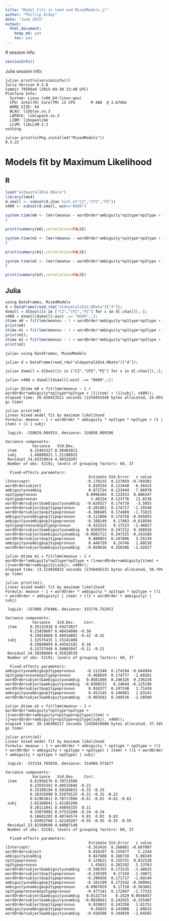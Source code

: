 ```yaml
---
title: "Model Fits in lme4 and MixedModels.jl"
author: "Phillip Alday"
date: "June 2015"
output: 
  html_document: 
    keep_md: yes
    toc: yes
---
```


R session info:
```r
sessionInfo()
```

Julia session info:
```
julia> println(versioninfo())
Julia Version 0.3.8
Commit 79599ad (2015-04-30 23:40 UTC)
Platform Info:
  System: Linux (x86_64-linux-gnu)
  CPU: Intel(R) Core(TM) i5 CPU       M 480  @ 2.67GHz
  WORD_SIZE: 64
  BLAS: libblas.so.3
  LAPACK: liblapack.so.3
  LIBM: libopenlibm
  LLVM: libLLVM-3.3
nothing

julia> println(Pkg.installed("MixedModels"))
0.3.22
```


# Models fit by Maximum Likelihood

## R

```r
load("aldayetal2014.RData")
library(lme4)
d.small <- subset(d,chan %in% c("CZ","CPZ","PZ"))
n400 <- subset(d.small, win=="N400")

system.time(m0 <- lmer(meanuv ~ wordOrder*ambiguity*np1type*np2type + (1|subj) + (1|item),data=n400,REML=FALSE)
)

print(summary(m0),correlation=FALSE)

system.time(m1 <- lmer(meanuv ~ wordOrder*ambiguity*np1type*np2type + (wordOrder+ambiguity|subj) + (wordOrder+ambiguity|item),data=n400,REML=FALSE)
)

print(summary(m1),correlation=FALSE)

system.time(m2 <- lmer(meanuv ~ wordOrder*ambiguity*np1type*np2type + (wordOrder+ambiguity+np1type+np2type|subj) + (wordOrder+ambiguity+np1type+np2type|item),data=n400,REML=FALSE)
)

print(summary(m2),correlation=FALSE)
```

## Julia 

```r
using DataFrames, MixedModels
d = DataFrame(read_rda("aldayetal2014.RData")["d"]);
dsmall = d[bool([x in ["CZ","CPZ","PZ"] for x in d[:chan]]),:];
n400 = dsmall[dsmall[:win] .== "N400",:];
@time m0 = fit(lmm(meanuv ~ 1 + wordOrder*ambiguity*np1type*np2type + (1|item) + (1|subj), n400));
print(m0)
@time m1 = fit(lmm(meanuv ~ 1 + wordOrder*ambiguity*np1type*np2type + (1+wordOrder+ambiguity|item) + (1+wordOrder+ambiguity|subj), n400));
print(m1);
@time m2 = fit(lmm(meanuv ~ 1 + wordOrder*ambiguity*np1type*np2type +                                  (1+wordOrder+ambiguity+np1type+np2type|item) +                                     (1+wordOrder+ambiguity+np1type+np2type|subj), n400));
print(m2)
```

```
julia> using DataFrames, MixedModels

julia> d = DataFrame(read_rda("aldayetal2014.RData")["d"]);

julia> dsmall = d[bool([x in ["CZ","CPZ","PZ"] for x in d[:chan]]),:];

julia> n400 = dsmall[dsmall[:win] .== "N400",:];

julia> @time m0 = fit(lmm(meanuv ~ 1 + wordOrder*ambiguity*np1type*np2type + (1|item) + (1|subj), n400));
elapsed time: 20.650423511 seconds (1259493348 bytes allocated, 24.05% gc time)

julia> print(m0)
Linear mixed model fit by maximum likelihood
Formula: meanuv ~ 1 + wordOrder * ambiguity * np1type * np2type + (1 | item) + (1 | subj)

 logLik: -158029.004553, deviance: 316058.009106

Variance components:
            Variance   Std.Dev.  
 item      0.25483327 0.50481013
 subj      1.46886921 1.21196915
 Residual 24.83310014 4.98328207
 Number of obs: 52191; levels of grouping factors: 60, 37

  Fixed-effects parameters:
                                     Estimate Std.Error   z value
(Intercept)                         -0.170135  0.227059 -0.749301
wordOrdersubject                     0.810334  0.123448   6.56415
ambiguityunambig                     0.872724  0.123444   7.06978
np1typepronoun                      0.0996264  0.123553  0.806347
np2typepronoun                        1.46224  0.123776   11.8136
wordOrdersubject&ambiguityunambig   -0.626527  0.174739   -3.5855
wordOrdersubject&np1typepronoun     -0.201881  0.174717  -1.15548
wordOrdersubject&np2typepronoun     -0.300485  0.174889  -1.71815
ambiguityunambig&np1typepronoun     -0.112868  0.174758 -0.645855
ambiguityunambig&np2typepronoun     -0.108149   0.17483 -0.618594
np1typepronoun&np2typepronoun       -0.432515   0.17523  -2.46827
wordOrdersubject&ambiguityunambig   0.0269254  0.247212  0.108916
wordOrdersubject&ambiguityunambig  -0.0601712  0.247325 -0.243288
wordOrdersubject&np1typepronoun      0.880053  0.247806   3.55139
ambiguityunambig&np1typepronoun      0.446759   0.24746   1.80538
wordOrdersubject&ambiguityunambig   -0.850636  0.350306  -2.42827

julia> @time m1 = fit(lmm(meanuv ~ 1 + wordOrder*ambiguity*np1type*np2type + (1+wordOrder+ambiguity|item) + (1+wordOrder+ambiguity|subj), n400));
elapsed time: 13.114836832 seconds (1768485232 bytes allocated, 50.79% gc time)

julia> print(m1);
Linear mixed model fit by maximum likelihood
Formula: meanuv ~ 1 + wordOrder * ambiguity * np1type * np2type + ((1 + wordOrder + ambiguity) | item) + ((1 + wordOrder + ambiguity) | subj)

 logLik: -157888.376486, deviance: 315776.752972

Variance components:
            Variance   Std.Dev.    Corr.
 item      0.35132918 0.59273027
           0.23458607 0.48434086 -0.30
           0.24918868 0.49918802 -0.42 -0.42
 subj      1.32575435 1.15141406
           0.19840059 0.44542182  0.16
           0.33737448 0.58083947 -0.11 -0.11
 Residual 24.58280904 4.95810539
 Number of obs: 52191; levels of grouping factors: 60, 37

  Fixed-effects parameters:
ambiguityunambig&np2typepronoun     -0.112348  0.174184 -0.644994
np1typepronoun&np2typepronoun       -0.468859  0.174777  -2.68261
wordOrdersubject&ambiguityunambig   0.0581888  0.246326  0.236226
wordOrdersubject&ambiguityunambig  -0.0308533   0.24644 -0.125196
wordOrdersubject&np1typepronoun      0.918377  0.247248   3.71439
ambiguityunambig&np1typepronoun      0.452145  0.246883   1.83141
wordOrdersubject&ambiguityunambig   -0.903582  0.349536  -2.58509

julia> @time m2 = fit(lmm(meanuv ~ 1 + wordOrder*ambiguity*np1type*np2type +                                  (1+wordOrder+ambiguity+np1type+np2type|item) +                                     (1+wordOrder+ambiguity+np1type+np2type|subj), n400));
elapsed time: 28.146366217 seconds (2426816680 bytes allocated, 37.34% gc time)

julia> print(m2)
Linear mixed model fit by maximum likelihood
Formula: meanuv ~ 1 + wordOrder * ambiguity * np1type * np2type + ((1 + wordOrder + ambiguity + np1type + np2type) | item) + ((1 + wordOrder + ambiguity + np1type + np2type) | subj)

 logLik: -157234.785839, deviance: 314469.571677

Variance components:
            Variance   Std.Dev.    Corr.
 item      0.61958276 0.78713580
           0.23555342 0.48533846 -0.21
           0.25190194 0.50189833 -0.33 -0.33
           0.30335998 0.55078125 -0.22 -0.22 -0.22
           0.61963811 0.78717096 -0.61 -0.61 -0.61 -0.61
 subj      2.02160641 1.42183206
           0.20111041 0.44845335  0.11
           0.33079992 0.57515208 -0.24 -0.24
           0.16601203 0.40744574  0.03  0.03  0.03
           2.02052768 1.42145267 -0.55 -0.55 -0.55 -0.55
 Residual 23.81509690 4.88007140
 Number of obs: 52191; levels of grouping factors: 60, 37

  Fixed-effects parameters:
                                     Estimate Std.Error   z value
(Intercept)                         -0.163416  0.268861 -0.607807
wordOrdersubject                     0.810187  0.155077    5.2244
ambiguityunambig                     0.847608  0.166738   5.08349
np1typepronoun                       0.129621  0.155731  0.832338
np2typepronoun                        1.45031  0.282292   5.13763
wordOrdersubject&ambiguityunambig   -0.598355  0.171535  -3.48825
wordOrdersubject&np1typepronoun     -0.230189   0.17169  -1.34072
wordOrdersubject&np2typepronoun     -0.290458  0.171717  -1.69149
ambiguityunambig&np1typepronoun     -0.101199  0.171542 -0.589941
ambiguityunambig&np2typepronoun    -0.0967029   0.17158 -0.563601
np1typepronoun&np2typepronoun       -0.477141  0.172047  -2.77332
wordOrdersubject&ambiguityunambig   0.0132734    0.2429 0.0546457
wordOrdersubject&ambiguityunambig  -0.0620641  0.242925 -0.255487
wordOrdersubject&np1typepronoun      0.929022  0.243358   3.81751
ambiguityunambig&np1typepronoun       0.45835  0.243008   1.88615
wordOrdersubject&ambiguityunambig   -0.910206  0.344039  -2.64565

```


